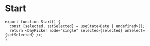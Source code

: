 
# Start



<Start />

```tsx
export function Start() {
  const [selected, setSelected] = useState<Date | undefined>();
  return <DayPicker mode="single" selected={selected} onSelect={setSelected} />;
}
```
